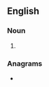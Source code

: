 ==English==

===Noun===
{{head|en|noun form}}

# {{plural of|deodar|lang=en}}

===Anagrams===
* {{anagrams|en|a=addeors|odds are}}